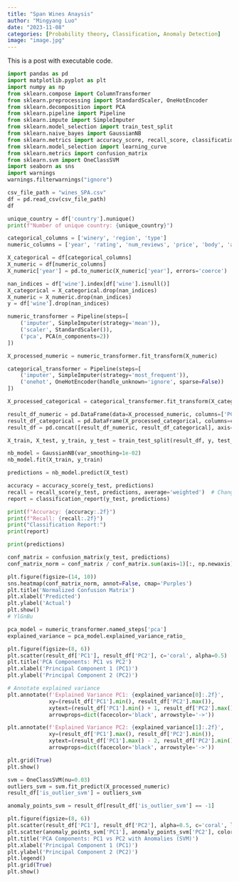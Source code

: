 ```yaml
---
title: "Span Wines Anaysis"
author: "Mingyang Luo"
date: "2023-11-08"
categories: [Probability theory, Classification, Anomaly Detection]
image: "image.jpg"
---
```


This is a post with executable code.

```python
import pandas as pd
import matplotlib.pyplot as plt
import numpy as np
from sklearn.compose import ColumnTransformer
from sklearn.preprocessing import StandardScaler, OneHotEncoder
from sklearn.decomposition import PCA
from sklearn.pipeline import Pipeline
from sklearn.impute import SimpleImputer
from sklearn.model_selection import train_test_split
from sklearn.naive_bayes import GaussianNB
from sklearn.metrics import accuracy_score, recall_score, classification_report
from sklearn.model_selection import learning_curve
from sklearn.metrics import confusion_matrix
from sklearn.svm import OneClassSVM
import seaborn as sns
import warnings
warnings.filterwarnings("ignore")

csv_file_path = "wines_SPA.csv"
df = pd.read_csv(csv_file_path)
df
```

```python
unique_country = df['country'].nunique()
print(f"Number of unique country: {unique_country}")
```

```python
categorical_columns = ['winery', 'region', 'type']
numeric_columns = ['year', 'rating', 'num_reviews', 'price', 'body', 'acidity']

X_categorical = df[categorical_columns]
X_numeric = df[numeric_columns]
X_numeric['year'] = pd.to_numeric(X_numeric['year'], errors='coerce')

nan_indices = df['wine'].index[df['wine'].isnull()]
X_categorical = X_categorical.drop(nan_indices)
X_numeric = X_numeric.drop(nan_indices)
y = df['wine'].drop(nan_indices)

numeric_transformer = Pipeline(steps=[
    ('imputer', SimpleImputer(strategy='mean')),  
    ('scaler', StandardScaler()),
    ('pca', PCA(n_components=2))
])

X_processed_numeric = numeric_transformer.fit_transform(X_numeric)

categorical_transformer = Pipeline(steps=[
    ('imputer', SimpleImputer(strategy='most_frequent')),  
    ('onehot', OneHotEncoder(handle_unknown='ignore', sparse=False))
])

X_processed_categorical = categorical_transformer.fit_transform(X_categorical)

result_df_numeric = pd.DataFrame(data=X_processed_numeric, columns=['PC1', 'PC2'])
result_df_categorical = pd.DataFrame(X_processed_categorical, columns=categorical_transformer.named_steps['onehot'].get_feature_names_out(categorical_columns))
result_df = pd.concat([result_df_numeric, result_df_categorical], axis=1)

X_train, X_test, y_train, y_test = train_test_split(result_df, y, test_size=0.2, random_state=42)

nb_model = GaussianNB(var_smoothing=1e-02)
nb_model.fit(X_train, y_train)

predictions = nb_model.predict(X_test)

accuracy = accuracy_score(y_test, predictions)
recall = recall_score(y_test, predictions, average='weighted')  # Change average as needed
report = classification_report(y_test, predictions)

print(f"Accuracy: {accuracy:.2f}")
print(f"Recall: {recall:.2f}")
print("Classification Report:")
print(report)
```

```python
print(predictions)
```

```python
conf_matrix = confusion_matrix(y_test, predictions)
conf_matrix_norm = conf_matrix / conf_matrix.sum(axis=1)[:, np.newaxis]

plt.figure(figsize=(14, 10))
sns.heatmap(conf_matrix_norm, annot=False, cmap='Purples')  
plt.title('Normalized Confusion Matrix')
plt.xlabel('Predicted')
plt.ylabel('Actual')
plt.show()
# YlGnBu
```

```python
pca_model = numeric_transformer.named_steps['pca']
explained_variance = pca_model.explained_variance_ratio_

plt.figure(figsize=(8, 6))
plt.scatter(result_df['PC1'], result_df['PC2'], c='coral', alpha=0.5)
plt.title('PCA Components: PC1 vs PC2')
plt.xlabel('Principal Component 1 (PC1)')
plt.ylabel('Principal Component 2 (PC2)')

# Annotate explained variance
plt.annotate(f'Explained Variance PC1: {explained_variance[0]:.2f}',
             xy=(result_df['PC1'].min(), result_df['PC2'].max()), 
             xytext=(result_df['PC1'].min() + 1, result_df['PC2'].max() - 1),
             arrowprops=dict(facecolor='black', arrowstyle='->'))

plt.annotate(f'Explained Variance PC2: {explained_variance[1]:.2f}',
             xy=(result_df['PC1'].max(), result_df['PC2'].min()), 
             xytext=(result_df['PC1'].max() - 2, result_df['PC2'].min() + 1),
             arrowprops=dict(facecolor='black', arrowstyle='->'))

plt.grid(True)
plt.show()
```

```python
svm = OneClassSVM(nu=0.03) 
outliers_svm = svm.fit_predict(X_processed_numeric)
result_df['is_outlier_svm'] = outliers_svm

anomaly_points_svm = result_df[result_df['is_outlier_svm'] == -1]

plt.figure(figsize=(8, 6))
plt.scatter(result_df['PC1'], result_df['PC2'], alpha=0.5, c='coral', label='Normal')
plt.scatter(anomaly_points_svm['PC1'], anomaly_points_svm['PC2'], color='red', marker='x', label='Anomaly (SVM)')
plt.title('PCA Components: PC1 vs PC2 with Anomalies (SVM)')
plt.xlabel('Principal Component 1 (PC1)')
plt.ylabel('Principal Component 2 (PC2)')
plt.legend()
plt.grid(True)
plt.show()
```
